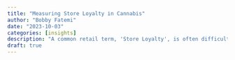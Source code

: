 ```yaml
---
title: "Measuring Store Loyalty in Cannabis"
author: "Bobby Fatemi"
date: "2023-10-03"
categories: [insights]
description: "A common retail term, 'Store Loyalty', is often difficult to measure. This post aims to identify customers in our data that have purchases across hca organizations with the goal of producing a metric that best describes how well retailer organizations perform against a common benchmark."
draft: true
---
```

